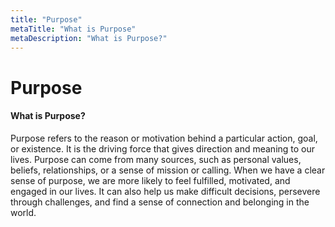 ```yaml
---
title: "Purpose"
metaTitle: "What is Purpose"
metaDescription: "What is Purpose?"
---
```

# Purpose

#### What is Purpose?
Purpose refers to the reason or motivation behind a particular action, goal, or existence. It is the driving force 
that gives direction and meaning to our lives. Purpose can come from many sources, such as personal values, 
beliefs, relationships, or a sense of mission or calling. When we have a clear sense of purpose, we are more likely 
to feel fulfilled, motivated, and engaged in our lives. It can also help us make difficult decisions, persevere 
through challenges, and find a sense of connection and belonging in the world.




